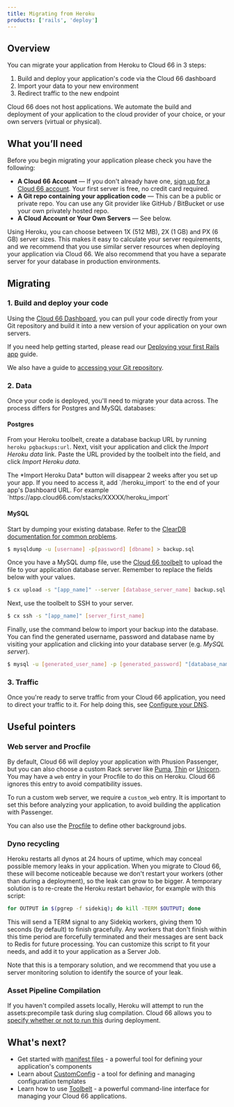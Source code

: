 ```yaml
---
title: Migrating from Heroku
products: ['rails', 'deploy']
---
```




## Overview

You can migrate your application from Heroku to Cloud 66 in 3 steps: 

1. Build and deploy your application's code via the Cloud 66 dashboard
2. Import your data to your new environment
3. Redirect traffic to the new endpoint

<Callout type="info" title="Cloud 66 does not host apps">
Cloud 66 does not host applications. We automate the build and deployment of your application to the cloud provider of your choice, or your own servers (virtual or physical).
</Callout>

## What you’ll need

Before you begin migrating your application please check you have the following:

* **A Cloud 66 Account** &mdash; If you don't already have one, [sign up for a Cloud 66 account](https://app.cloud66.com/users/sign_up). Your first server is free, no credit card required.
* **A Git repo containing your application code** &mdash; This can be a public or private repo. You can use any Git provider like GitHub / BitBucket or use your own privately hosted repo.
* **A Cloud Account or Your Own Servers** &mdash; See below.

<CloudProviderOrOwnServerTabsPartial />

<Callout type="info" title="What server size do I need?">
Using Heroku, you can choose between 1X (512 MB), 2X (1 GB) and PX (6 GB) server sizes. This makes it easy to calculate your server requirements, and we recommend that you use similar server resources when deploying your application via Cloud 66. We also recommend that you have a separate server for your database in production environments.
</Callout>

## Migrating

### 1. Build and deploy your code

Using the [Cloud 66 Dashboard](https://app.cloud66.com/dashboard), you can pull your code directly from your Git repository and build it into a new version of your application on your own servers. 

If you need help getting started, please read our [Deploying your first Rails app](/:product/:version?/getting-started/deploy-your-first-app) guide.

We also have a guide to [accessing your Git repository](/:product/:version?/cloud-66-101/access-your-code).

### 2. Data

Once your code is deployed, you'll need to migrate your data across. The process differs for Postgres and MySQL databases:

#### Postgres

From your Heroku toolbelt, create a database backup URL by running `heroku pgbackups:url`. Next, visit your application and click the _Import Heroku data_ link. Paste the URL provided by the toolbelt into the field, and click _Import Heroku data_.

<Callout type="info" title="Missing Import Heroku Data button?">
 The *Import Heroku Data* button will disappear 2 weeks after you set up your app. If you need to access it, add `/heroku_import` to the end of your app's Dashboard URL. For example `https://app.cloud66.com/stacks/XXXXX/heroku_import` 
</Callout>

#### MySQL

Start by dumping your existing database. Refer to the [ClearDB documentation for common problems](https://www.cleardb.com/blog/entry?id=common-problems-2).

```bash
$ mysqldump -u [username] -p[password] [dbname] > backup.sql 
```

Once you have a MySQL dump file, use the [Cloud 66 toolbelt](/:product/:version?/toolbelt/_upload) to upload the file to your application database server. Remember to replace the fields below with your values.

```bash
$ cx upload -s "[app_name]" --server [database_server_name] backup.sql /tmp/backup.sql
```

Next, use the toolbelt to SSH to your server.

```bash
$ cx ssh -s "[app_name]" [server_first_name]
```

Finally, use the command below to import your backup into the database. You can find the generated username, password and database name by visiting your application and clicking into your database server (e.g. _MySQL server_).

```bash
$ mysql -u [generated_user_name] -p [generated_password] "[database_name]" < /tmp/backupfile.sql 
```

### 3. Traffic

Once you're ready to serve traffic from your Cloud 66 application, you need to direct your traffic to it. For help doing this, see [Configure your DNS](/:product/:version?/networking/configure-dns).

## Useful pointers

### Web server and Procfile

By default, Cloud 66 will deploy your application with Phusion Passenger, but you can also choose a custom Rack server like [Puma](/:product/:version?/build-and-config/puma-rack-server), [Thin](/:product/:version?/build-and-config/thin-rack-server) or [Unicorn](/:product/:version?/build-and-config/unicorn-rack-server). You may have a `web` entry in your Procfile to do this on Heroku. Cloud 66 ignores this entry to avoid compatibility issues.

To run a custom web server, we require a `custom_web` entry. It is important to set this before analyzing your application, to avoid building the application with Passenger.

You can also use the [Procfile](/:product/:version?/servers/systemd) to define other background jobs.

### Dyno recycling

Heroku restarts all dynos at 24 hours of uptime, which may conceal possible memory leaks in your application. When you migrate to Cloud 66, these will become noticeable because we don't restart your workers (other than during a deployment), so the leak can grow to be bigger. A temporary solution is to re-create the Heroku restart behavior, for example with this script:

```bash
for OUTPUT in $(pgrep -f sidekiq); do kill -TERM $OUTPUT; done
```

This will send a TERM signal to any Sidekiq workers, giving them 10 seconds (by default) to finish gracefully. Any workers that don't finish within this time period are forcefully terminated and their messages are sent back to Redis for future processing. You can customize this script to fit your needs, and add it to your application as a Server Job.

Note that this is a temporary solution, and we recommend that you use a server monitoring solution to identify the source of your leak.

### Asset Pipeline Compilation

If you haven't compiled assets locally, Heroku will attempt to run the assets:precompile task during slug compilation. Cloud 66 allows you to [specify whether or not to run this](/:product/:version?/deployment/enable-disable-asset-pipeline) during deployment.

## What's next?

* Get started with [manifest files](/:product/:version?/manifest/what-is-a-manifest-file) - a powerful tool for defining your application's components
* Learn about [CustomConfig](/:product/:version?/custom-config/custom-config) - a tool for defining and managing configuration templates
* Learn how to use [Toolbelt](/:product/:version?/toolbelt/using-cloud66-toolbelt) - a powerful command-line interface for managing your Cloud 66 applications.
